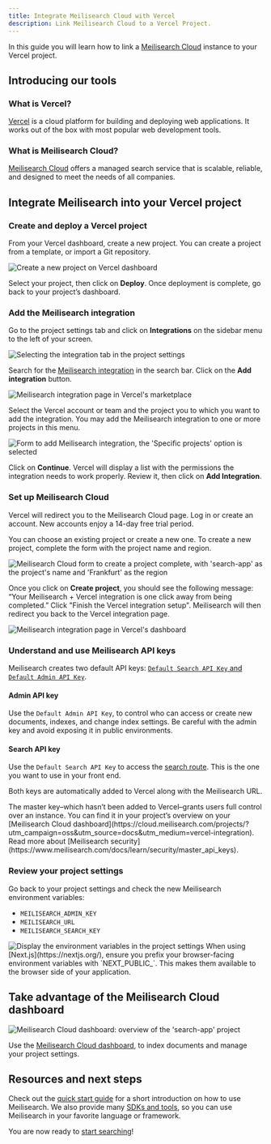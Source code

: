 ```yaml
---
title: Integrate Meilisearch Cloud with Vercel
description: Link Meilisearch Cloud to a Vercel Project.
---
```


In this guide you will learn how to link a [Meilisearch Cloud](https://www.meilisearch.com/cloud?utm_campaign=oss&utm_source=docs&utm_medium=vercel-integration) instance to your Vercel project.

## Introducing our tools

### What is Vercel?

[Vercel](https://vercel.com/) is a cloud platform for building and deploying web applications. It works out of the box with most popular web development tools.

### What is Meilisearch Cloud?

[Meilisearch Cloud](https://www.meilisearch.com/cloud?utm_campaign=oss&utm_source=docs&utm_medium=vercel-integration) offers a managed search service that is scalable, reliable, and designed to meet the needs of all companies.

## Integrate Meilisearch into your Vercel project

### Create and deploy a Vercel project

From your Vercel dashboard, create a new project. You can create a project from a template, or import a Git repository.

<Frame>
  <img src="/docs/assets/images/vercel/01.create-new-project-on-vercel-dashboard.png" alt="Create a new project on Vercel dashboard" />
</Frame>

Select your project, then click on **Deploy**. Once deployment is complete, go back to your project’s dashboard.

### Add the Meilisearch integration

Go to the project settings tab and click on **Integrations** on the sidebar menu to the left of your screen.

<Frame>
  <img src="/docs/assets/images/vercel/02.project-settings-integrations-tab.png" alt="Selecting the integration tab in the project settings" />
</Frame>

Search for the [Meilisearch integration](https://vercel.com/integrations/meilisearch-cloud) in the search bar. Click on the **Add integration** button.

<Frame>
  <img src="/docs/assets/images/vercel/03.meilisearch-cloud-integration-page-in-marketplace.png" alt="Meilisearch integration page in Vercel's marketplace" />
</Frame>

Select the Vercel account or team and the project you to which you want to add the integration. You may add the Meilisearch integration to one or more projects in this menu.

<Frame>
  <img src="/docs/assets/images/vercel/04.add-meilisearch-cloud-form.png" alt="Form to add Meilisearch integration, the 'Specific projects' option is selected" />
</Frame>

Click on **Continue**. Vercel will display a list with the permissions the integration needs to work properly. Review it, then click on **Add Integration**.

### Set up Meilisearch Cloud

Vercel will redirect you to the Meilisearch Cloud page. Log in or create an account. New accounts enjoy a 14-day free trial period.

You can choose an existing project or create a new one. To create a new project, complete the form with the project name and region.

<Frame>
  <img src="/docs/assets/images/vercel/05.create-a-meilisearch-cloud-project-form.png" alt="Meilisearch Cloud form to create a project complete, with 'search-app' as the project's name and 'Frankfurt' as the region" />
</Frame>

Once you click on **Create project**, you should see the following message: “Your Meilisearch + Vercel integration is one click away from being completed.” Click "Finish the Vercel integration setup". Meilisearch will then redirect you back to the Vercel integration page.

<Frame>
  <img src="/docs/assets/images/vercel/06.meilisearch-cloud-integration-page-in-vercel-dashboard.png" alt="Meilisearch integration page in Vercel's dashboard" />
</Frame>

### Understand and use Meilisearch API keys

Meilisearch creates two default API keys: [`Default Search API Key` and `Default Admin API Key`](/learn/security/basic_security#obtaining-api-keys).

#### Admin API key

Use the `Default Admin API Key`, to control who can access or create new documents, indexes, and change index settings. Be careful with the admin key and avoid exposing it in public environments.

#### Search API key

Use the `Default Search API Key` to access the [search route](/reference/api/search). This is the one you want to use in your front end.

Both keys are automatically added to Vercel along with the Meilisearch URL.

<Tip>
The master key–which hasn’t been added to Vercel–grants users full control over an instance. You can find it in your project’s overview on your [Meilisearch Cloud dashboard](https://cloud.meilisearch.com/projects/?utm_campaign=oss&utm_source=docs&utm_medium=vercel-integration). Read more about [Meilisearch security](https://www.meilisearch.com/docs/learn/security/master_api_keys).
</Tip>

### Review your project settings

Go back to your project settings and check the new Meilisearch environment variables:

- `MEILISEARCH_ADMIN_KEY`
- `MEILISEARCH_URL`
- `MEILISEARCH_SEARCH_KEY`

<Frame>
  <img src="/docs/assets/images/vercel/07.project-settings-environment-variables-tab.png" alt="Display the environment variables in the project settings" />
</Frame>

<Tip>
When using [Next.js](https://nextjs.org/), ensure you prefix your browser-facing environment variables with `NEXT_PUBLIC_`. This makes them available to the browser side of your application.
</Tip>

## Take advantage of the Meilisearch Cloud dashboard

<Frame>
  <img src="/docs/assets/images/vercel/08.meilisearch-cloud-dashboard.png" alt="Meilisearch Cloud dashboard: overview of the 'search-app' project" />
</Frame>

Use the [Meilisearch Cloud dashboard](https://cloud.meilisearch.com/projects/?utm_campaign=oss&utm_source=docs&utm_medium=vercel-integration), to index documents and manage your project settings.

## Resources and next steps

Check out the [quick start guide](/learn/self_hosted/getting_started_with_self_hosted_meilisearch#add-documents) for a short introduction on how to use Meilisearch. We also provide many [SDKs and tools](/learn/resources/sdks), so you can use Meilisearch in your favorite language or framework.

You are now ready to [start searching](/reference/api/search)!
